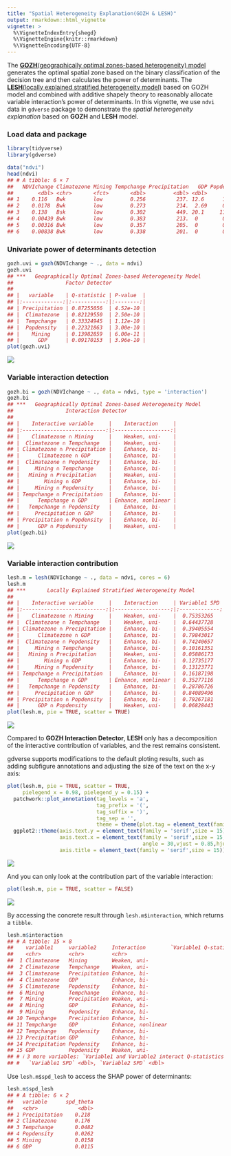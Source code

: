 ---
title: "Spatial Heterogeneity Explanation(GOZH & LESH)"
output: rmarkdown::html_vignette
vignette: >
  %\VignetteIndexEntry{shegd}
  %\VignetteEngine{knitr::rmarkdown}
  %\VignetteEncoding{UTF-8}
---



The [**GOZH**(geographically optimal zones-based heterogeneity) model](https://doi.org/10.1016/j.isprsjprs.2022.01.009)
generates the optimal spatial zone based on the binary classification of the decision tree and then calculates the power
of determinants. The [**LESH**(locally explained stratified heterogeneity model)](https://doi.org/10.1080/17538947.2023.2271883)
based on GOZH model and combined with additive shapely theory to reasonably allocate variable interaction's power of determinants.
In this vignette, we use `ndvi` data in `gdverse` package to demonstrate the *spatial heterogeneity explanation* based on **GOZH**
and **LESH** model.

### Load data and package


``` r
library(tidyverse)
library(gdverse)

data("ndvi")
head(ndvi)
## # A tibble: 6 × 7
##   NDVIchange Climatezone Mining Tempchange Precipitation   GDP Popdensity
##        <dbl> <chr>       <fct>       <dbl>         <dbl> <dbl>      <dbl>
## 1    0.116   Bwk         low         0.256          237. 12.6      1.45  
## 2    0.0178  Bwk         low         0.273          214.  2.69     0.801 
## 3    0.138   Bsk         low         0.302          449. 20.1     11.5   
## 4    0.00439 Bwk         low         0.383          213.  0        0.0462
## 5    0.00316 Bwk         low         0.357          205.  0        0.0748
## 6    0.00838 Bwk         low         0.338          201.  0        0.549
```

### Univariate power of determinants detection


``` r
gozh.uvi = gozh(NDVIchange ~ ., data = ndvi)
gozh.uvi
## ***   Geographically Optimal Zones-based Heterogeneity Model       
##                 Factor Detector            
## 
## |   variable    | Q-statistic | P-value  |
## |:-------------:|:-----------:|:--------:|
## | Precipitation | 0.87255056  | 4.52e-10 |
## |  Climatezone  | 0.82129550  | 2.50e-10 |
## |  Tempchange   | 0.33324945  | 1.12e-10 |
## |  Popdensity   | 0.22321863  | 3.00e-10 |
## |    Mining     | 0.13982859  | 6.00e-11 |
## |      GDP      | 0.09170153  | 3.96e-10 |
plot(gozh.uvi)
```

![](../man/figures/shegd/gozh_uni-1.png)

### Variable interaction detection


``` r
gozh.bi = gozh(NDVIchange ~ ., data = ndvi, type = 'interaction')
gozh.bi
## ***   Geographically Optimal Zones-based Heterogeneity Model       
##                 Interaction Detector         
## 
## |    Interactive variable     |    Interaction     |
## |:---------------------------:|:------------------:|
## |    Climatezone ∩ Mining     |    Weaken, uni-    |
## |  Climatezone ∩ Tempchange   |    Weaken, uni-    |
## | Climatezone ∩ Precipitation |    Enhance, bi-    |
## |      Climatezone ∩ GDP      |    Enhance, bi-    |
## |  Climatezone ∩ Popdensity   |    Enhance, bi-    |
## |     Mining ∩ Tempchange     |    Enhance, bi-    |
## |   Mining ∩ Precipitation    |    Weaken, uni-    |
## |        Mining ∩ GDP         |    Enhance, bi-    |
## |     Mining ∩ Popdensity     |    Enhance, bi-    |
## | Tempchange ∩ Precipitation  |    Enhance, bi-    |
## |      Tempchange ∩ GDP       | Enhance, nonlinear |
## |   Tempchange ∩ Popdensity   |    Enhance, bi-    |
## |     Precipitation ∩ GDP     |    Enhance, bi-    |
## | Precipitation ∩ Popdensity  |    Enhance, bi-    |
## |      GDP ∩ Popdensity       |    Weaken, uni-    |
plot(gozh.bi)
```

![](../man/figures/shegd/gozh_bi-1.png)

### Variable interaction contribution


``` r
lesh.m = lesh(NDVIchange ~ ., data = ndvi, cores = 6)
lesh.m
## ***       Locally Explained Stratified Heterogeneity Model         
## 
## |    Interactive variable     |    Interaction     | Variable1 SPD | Variable2 SPD |
## |:---------------------------:|:------------------:|:-------------:|:-------------:|
## |    Climatezone ∩ Mining     |    Weaken, uni-    |  0.75353265   |  0.06776285   |
## |  Climatezone ∩ Tempchange   |    Weaken, uni-    |  0.64437728   |  0.17691822   |
## | Climatezone ∩ Precipitation |    Enhance, bi-    |  0.39405554   |  0.48986045   |
## |      Climatezone ∩ GDP      |    Enhance, bi-    |  0.79843017   |  0.05246998   |
## |  Climatezone ∩ Popdensity   |    Enhance, bi-    |  0.74240657   |  0.11069841   |
## |     Mining ∩ Tempchange     |    Enhance, bi-    |  0.10161351   |  0.31023743   |
## |   Mining ∩ Precipitation    |    Weaken, uni-    |  0.05886173   |  0.81368883   |
## |        Mining ∩ GDP         |    Enhance, bi-    |  0.12735177   |  0.09306564   |
## |     Mining ∩ Popdensity     |    Enhance, bi-    |  0.13123771   |  0.21760488   |
## | Tempchange ∩ Precipitation  |    Enhance, bi-    |  0.16187198   |  0.73291613   |
## |      Tempchange ∩ GDP       | Enhance, nonlinear |  0.35277116   |  0.08443737   |
## |   Tempchange ∩ Popdensity   |    Enhance, bi-    |  0.28786726   |  0.15633619   |
## |     Precipitation ∩ GDP     |    Enhance, bi-    |  0.84089496   |  0.04445297   |
## | Precipitation ∩ Popdensity  |    Enhance, bi-    |  0.79267181   |  0.09507756   |
## |      GDP ∩ Popdensity       |    Weaken, uni-    |  0.06828443   |  0.15493420   |
plot(lesh.m, pie = TRUE, scatter = TRUE)
```

![](../man/figures/shegd/lesh-1.png)

Compared to **GOZH Interaction Detector**, **LESH** only has a decomposition of the interactive contribution
of variables, and the rest remains consistent.

gdverse supports modifications to the default ploting results, such as adding subfigure annotations and adjusting
the size of the text on the x-y axis:


``` r
plot(lesh.m, pie = TRUE, scatter = TRUE,
     pielegend_x = 0.98, pielegend_y = 0.15) +
  patchwork::plot_annotation(tag_levels = 'a',
                             tag_prefix = '(',
                             tag_suffix = ')',
                             tag_sep = '',
                             theme = theme(plot.tag = element_text(family = "serif"))) &
  ggplot2::theme(axis.text.y = element_text(family = 'serif',size = 15),
                 axis.text.x = element_text(family = 'serif',size = 15,
                                            angle = 30,vjust = 0.85,hjust = 0.75),
                 axis.title = element_text(family = 'serif',size = 15))
```

![](../man/figures/shegd/lesh_own-1.png)

And you can only look at the contribution part of the variable interaction:


``` r
plot(lesh.m, pie = TRUE, scatter = FALSE)
```

![](../man/figures/shegd/lesh_only-1.png)

By accessing the concrete result through `lesh.m$interaction`, which returns a `tibble`.


``` r
lesh.m$interaction
## # A tibble: 15 × 8
##    variable1     variable2     Interaction        `Variable1 Q-statistics` `Variable2 Q-statistics`
##    <chr>         <chr>         <chr>                                 <dbl>                    <dbl>
##  1 Climatezone   Mining        Weaken, uni-                         0.821                    0.140 
##  2 Climatezone   Tempchange    Weaken, uni-                         0.821                    0.333 
##  3 Climatezone   Precipitation Enhance, bi-                         0.821                    0.873 
##  4 Climatezone   GDP           Enhance, bi-                         0.821                    0.0917
##  5 Climatezone   Popdensity    Enhance, bi-                         0.821                    0.223 
##  6 Mining        Tempchange    Enhance, bi-                         0.140                    0.333 
##  7 Mining        Precipitation Weaken, uni-                         0.140                    0.873 
##  8 Mining        GDP           Enhance, bi-                         0.140                    0.0917
##  9 Mining        Popdensity    Enhance, bi-                         0.140                    0.223 
## 10 Tempchange    Precipitation Enhance, bi-                         0.333                    0.873 
## 11 Tempchange    GDP           Enhance, nonlinear                   0.333                    0.0917
## 12 Tempchange    Popdensity    Enhance, bi-                         0.333                    0.223 
## 13 Precipitation GDP           Enhance, bi-                         0.873                    0.0917
## 14 Precipitation Popdensity    Enhance, bi-                         0.873                    0.223 
## 15 GDP           Popdensity    Weaken, uni-                         0.0917                   0.223 
## # ℹ 3 more variables: `Variable1 and Variable2 interact Q-statistics` <dbl>,
## #   `Variable1 SPD` <dbl>, `Variable2 SPD` <dbl>
```

Use `lesh.m$spd_lesh` to access the SHAP power of determinants:


``` r
lesh.m$spd_lesh
## # A tibble: 6 × 2
##   variable      spd_theta
##   <chr>             <dbl>
## 1 Precipitation    0.218 
## 2 Climatezone      0.176 
## 3 Tempchange       0.0482
## 4 Popdensity       0.0262
## 5 Mining           0.0158
## 6 GDP              0.0115
```
